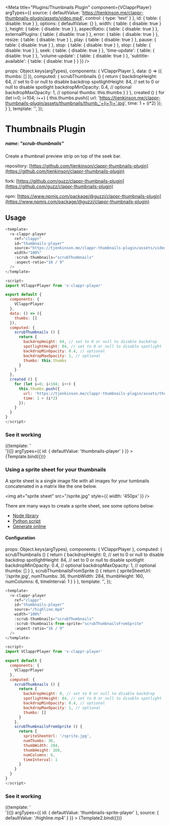 
<Meta
  title="Plugins/Thumbnails Plugin"
  component={VClapprPlayer}
  argTypes={{
    source: {
      defaultValue: 'https://tjenkinson.me/clappr-thumbnails-plugin/assets/video.mp4',
      control: {
        type: 'text'
      }
    },
    id: {
      table: { disable: true }
    },
    options: {
      defaultValue: {}
    },
    width: {
      table: { disable: true }
    },
    height: {
      table: { disable: true }
    },
    aspectRatio: {
      table: { disable: true }
    },
    externalPlugins: {
      table: { disable: true }
    },
    error: {
      table: { disable: true }
    },
    resize: {
      table: { disable: true }
    },
    play: {
      table: { disable: true }
    },
    pause: {
      table: { disable: true }
    },
    stop: {
      table: { disable: true }
    },
    stop: {
      table: { disable: true }
    },
    seek: {
      table: { disable: true }
    },
    'time-update': {
      table: { disable: true }
    },
    'volume-update': {
      table: { disable: true }
    },
    'subtitle-available': {
      table: { disable: true }
    }
  }}
/>

  props: Object.keys(argTypes),
  components: { VClapprPlayer },
  data: () => ({
    thumbs: []
  }),
  computed: {
    scrubThumbnails () {
      return {
        backdropHeight: 64, // set to 0 or null to disable backdrop
        spotlightHeight: 84, // set to 0 or null to disable spotlight
        backdropMinOpacity: 0.4, // optional
        backdropMaxOpacity: 1, // optional
        thumbs: this.thumbs
      }
    }
  },
  created () {
    for (let i=0; i<104; i++) {
      this.thumbs.push({
        url: 'https://tjenkinson.me/clappr-thumbnails-plugin/assets/thumbnails/thumb_'+(i+1)+'.jpg',
        time: 1 + (i*2)
      });
    }
  },
  template:
    '<v-clappr-player ref="clappr" :scrub-thumbnails="scrubThumbnails" :id="id" :source="source" width="100%" :options="options" :aspect-ratio="16 / 9" />',
});

# Thumbnails Plugin
##### name: "*scrub-thumbnails*"

Create a thumbnail preview strip on top of the seek bar. 

repository: [https://github.com/tjenkinson/clappr-thumbnails-plugin](https://github.com/tjenkinson/clappr-thumbnails-plugin)

fork: [https://github.com/guzz/clappr-thumbnails-plugin](https://github.com/guzz/clappr-thumbnails-plugin)

npm: [https://www.npmjs.com/package/@guzzj/clappr-thumbnails-plugin](https://www.npmjs.com/package/@guzzj/clappr-thumbnails-plugin)

## Usage

```js
<template>
  <v-clappr-player
    ref="clappr"
    id="thumbnails-player"
    source="https://tjenkinson.me/clappr-thumbnails-plugin/assets/video.mp4"
    width="100%"
    :scrub-thumbnails="scrubThumbnails"
    :aspect-ratio="16 / 9"
  />
</template>

<script>
import VClapprPlayer from 'v-clappr-player'

export default {
  components: {
    VClapprPlayer
  },
  data: () => ({
    thumbs: []
  }),
  computed: {
    scrubThumbnails () {
      return {
        backdropHeight: 64, // set to 0 or null to disable backdrop
        spotlightHeight: 84, // set to 0 or null to disable spotlight
        backdropMinOpacity: 0.4, // optional
        backdropMaxOpacity: 1, // optional
        thumbs: this.thumbs
      }
    }
  },
  created () {
    for (let i=0; i<104; i++) {
      this.thumbs.push({
        url: 'https://tjenkinson.me/clappr-thumbnails-plugin/assets/thumbnails/thumb_'+(i+1)+'.jpg',
        time: 1 + (i*2)
      });
    }
  }
}
</script>
```

### See it working


<Canvas>
  <Story
    name="ThumbnailsPlugin"
    parameters={{ layout: 'fullscreen' }}
    decorators={[() => ({template: '<div style="width: 100%; margin: auto;"><div style="width: 640px; margin: auto;"><story /></div></div>'})]}
    argTypes={{
      id: {
        defaultValue: 'thumbnails-player'
      }
    }}
  >
    {Template.bind({})}
  </Story>
</Canvas>


### Using a sprite sheet for your thumbnails

A sprite sheet is a single image file with all images for your tumbnails concatenated in a matrix like the one below.

<img alt="sprite sheet" src="/sprite.jpg" style={{ width: '450px' }} />

There are many ways to create a sprite sheet, see some options below:

- [Node library](https://github.com/tmfksoft/thumbnail-generator)
- [Python script](https://github.com/tylertroy/video2sprites)
- [Generate online](https://www.videohop.com.au/thumbnail-generator)

#### Configuration

  props: Object.keys(argTypes),
  components: { VClapprPlayer },
  computed: {
    scrubThumbnails () {
      return {
        backdropHeight: 0, // set to 0 or null to disable backdrop
        spotlightHeight: 84, // set to 0 or null to disable spotlight
        backdropMinOpacity: 0.4, // optional
        backdropMaxOpacity: 1, // optional
        thumbs: []
      }
    },
    scrubThumbnailsFromSprite () {
      return {
        spriteSheetUrl: '/sprite.jpg',
        numThumbs: 36,
        thumbWidth: 284,
        thumbHeight: 160,
        numColumns: 6,
        timeInterval: 1
      }
    }
  },
  template:
    '<v-clappr-player ref="clappr" :scrub-thumbnails="scrubThumbnails" :scrub-thumbnails-from-sprite="scrubThumbnailsFromSprite" :id="id" :source="source" width="100%" :options="options" :aspect-ratio="16 / 9" />',
});

```js
<template>
  <v-clappr-player
    ref="clappr"
    id="thumbnails-player"
    source="/highline.mp4"
    width="100%"
    :scrub-thumbnails="scrubThumbnails"
    :scrub-thumbnails-from-sprite="scrubThumbnailsFromSprite"
    :aspect-ratio="16 / 9"
  />
</template>

<script>
import VClapprPlayer from 'v-clappr-player'

export default {
  components: {
    VClapprPlayer
  },
  computed: {
    scrubThumbnails () {
      return {
        backdropHeight: 0, // set to 0 or null to disable backdrop
        spotlightHeight: 84, // set to 0 or null to disable spotlight
        backdropMinOpacity: 0.4, // optional
        backdropMaxOpacity: 1, // optional
        thumbs: []
      }
    },
    scrubThumbnailsFromSprite () {
      return {
        spriteSheetUrl: '/sprite.jpg',
        numThumbs: 36,
        thumbWidth: 284,
        thumbHeight: 160,
        numColumns: 6,
        timeInterval: 1
      }
    }
  }
}
</script>
```

### See it working


<Canvas>
  <Story
    name="ThumbnailsPluginSprite"
    parameters={{ layout: 'fullscreen' }}
    decorators={[() => ({template: '<div style="width: 100%; margin: auto;"><div style="width: 640px; margin: auto;"><story /></div></div>'})]}
    argTypes={{
      id: {
        defaultValue: 'thumbnails-sprite-player'
      },
      source: {
        defaultValue: '/highline.mp4'
      }
    }}
  >
    {Template2.bind({})}
  </Story>
</Canvas>
